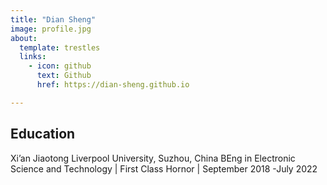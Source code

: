 ```yaml
---
title: "Dian Sheng"
image: profile.jpg
about:
  template: trestles
  links:
    - icon: github
      text: Github
      href: https://dian-sheng.github.io

---
```



## Education

:::{#hero-heading}

Xi'an Jiaotong Liverpool University, Suzhou, China
BEng in Electronic Science and Technology | First Class Hornor | September 2018 -July 2022


:::